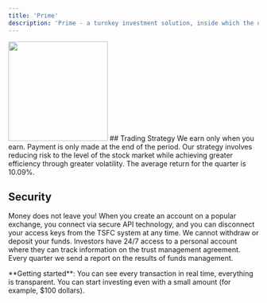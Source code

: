 ```yaml
---
title: 'Prime'
description: 'Prime - a turnkey investment solution, inside which the user can connect their API keys and enjoy watching a team of professionals building their portfolio.'
---
```

<img height="200" src="https://i.imgur.com/bF2GOGJ.jpeg" />
## Trading Strategy
We earn only when you earn. Payment is only made at the end of the period. Our strategy involves reducing risk to the level of the stock market while achieving greater efficiency through greater volatility. The average return for the quarter is 10.09%.

## Security
Money does not leave you! When you create an account on a popular exchange, you connect via secure API technology, and you can disconnect your access keys from the TSFC system at any time. We cannot withdraw or deposit your funds. Investors have 24/7 access to a personal account where they can track information on the trust management agreement. Every quarter we send a report on the results of funds management.

<Info>
  **Getting started**: You can see every transaction in real time, everything is transparent. You can start investing even with a small amount (for example, $100 dollars).
</Info>
